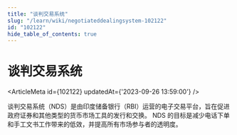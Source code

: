 ```yaml
---
title: "谈判交易系统"
slug: "/learn/wiki/negotiateddealingsystem-102122"
id: "102122"
hide_table_of_contents: true
---
```



# 谈判交易系统

<ArticleMeta id={102122} updatedAt={'2023-09-26 13:59:00'} />
<div className='border-solid border-b border-t-0 my-4 border-[var(--ifm-color-gray-300)]' />

谈判交易系统（NDS）是由印度储备银行（RBI）运营的电子交易平台，旨在促进政府证券和其他类型的货币市场工具的发行和交换。 NDS 的目标是减少电话下单和手工文书工作带来的低效，并提高所有市场参与者的透明度。

